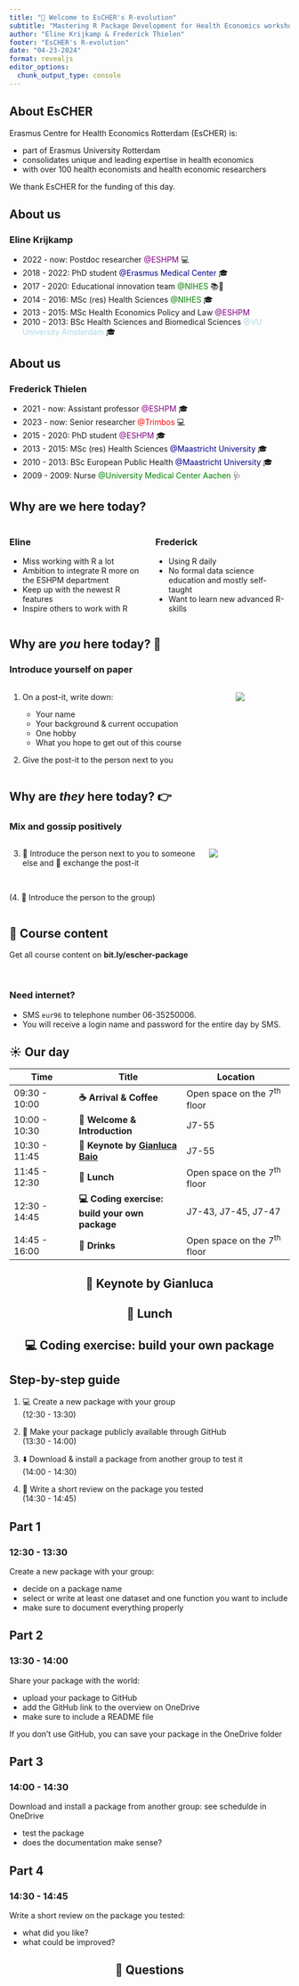 ```yaml
---
title: "👋 Welcome to EsCHER's R-evolution"
subtitle: "Mastering R Package Development for Health Economics workshop"
author: "Eline Krijkamp & Frederick Thielen"
footer: "EsCHER's R-evolution"
date: "04-23-2024"
format: revealjs
editor_options: 
  chunk_output_type: console
---
```


## About EsCHER

Erasmus Centre for Health Economics Rotterdam (EsCHER) is:

- part of Erasmus University Rotterdam
- consolidates unique and leading expertise in health economics
- with over 100 health economists and health economic researchers

We thank EsCHER for the funding of this day.

## About us
### Eline Krijkamp
- 2022 - now:  Postdoc researcher <span style="color:purple;">@ESHPM</span> 💻
- 2018 - 2022: PhD student <span style="color:darkblue;">@Erasmus Medical Center</span> 🎓
- 2017 - 2020: Educational innovation team <span style="color:green;">@NIHES</span> 📚🏫
- 2014 - 2016: MSc (res) Health Sciences <span style="color:green;">@NIHES</span> 🎓
- 2013 - 2015: MSc Health Economics Policy and Law <span style="color:purple;">@ESHPM </span>
- 2010 - 2013: BSc Health Sciences and Biomedical Sciences <span style="color:lightblue;">@VU University Amsterdam </span> 🎓

## About us
### Frederick Thielen

- 2021 - now: Assistant professor <span style="color:purple;">@ESHPM</span> 🎓
- 2023 - now: Senior researcher <span style="color:red;">@Trimbos</span> 💻
- 2015 - 2020: PhD student <span style="color:purple;">@ESHPM</span> 🎓
- 2013 - 2015: MSc (res) Health Sciences <span style="color:darkblue;">@Maastricht University</span> 🎓
- 2010 - 2013: BSc European Public Health <span style="color:darkblue;">@Maastricht University</span> 🎓
- 2009 - 2009: Nurse <span style="color:green;">@University Medical Center Aachen</span> 🩺

## Why are we here today?

::: {.columns}
::: {.column width="50%"}
### Eline
- Miss working with R a lot 
- Ambition to integrate R more on the ESHPM department 
- Keep up with the newest R features 
- Inspire others to work with R

:::
::: {.column width="50%"}
### Frederick
- Using R daily
- No formal data science education and mostly self-taught
- Want to learn new advanced R-skills
:::
:::

## Why are *you* here today? 🫵
### Introduce yourself on paper

::: {.columns}
::: {.column width="80%"}

1. On a post-it, write down:

    - Your name
    - Your background & current occupation
    - One hobby
    - What you hope to get out of this course

2. Give the post-it to the person next to you

:::

::: {.column width="20%"}

![](https://c.pxhere.com/photos/7b/e9/post_it_postit_sticky_notes_adhesive_note_note_list-1390248.jpg!d)

:::
:::

## Why are *they* here today? 👉
### Mix and gossip positively
::: {.columns}
::: {.column width="70%"}



3. 📣 Introduce the person next to you to someone else and 🔄 exchange the post-it

<br>

(4. 📣 Introduce the person to the group)


:::

::: {.column width="30%"}

![](images/game1.png)

:::
:::


## 🛜 Course content

Get all course content on **bit.ly/escher-package**

<br>

### Need internet?

- SMS `eur96` to telephone number 06-35250006.
- You will receive a login name and password for the entire day by SMS.

## ☀️ Our day
::: {style="font-size: 65%;"}

| Time          | Title      | Location                |
|-----------------|----------------------------|----------------------------|
| 09:30 - 10:00 | **☕️ Arrival & Coffee**  | Open space on the 7^th^ floor           |
| 10:00 - 10:30 | **👋 Welcome & Introduction**      |  J7-55           |
| 10:30 - 11:45 | **🎤 Keynote by [Gianluca Baio](https://www.linkedin.com/in/gianluca-baio-b893879/?originalSubdomain=uk)** |  J7-55           |
| 11:45 - 12:30 | **🥗 Lunch** |  Open space on the 7^th^ floor           |
| 12:30 - 14:45 | **💻 Coding exercise: build your own package** |  J7-43, J7-45, J7-47       |
| 14:45 - 16:00 | **🧊 Drinks** |  Open space on the 7^th^ floor           |
:::

::: {style="text-align: center;"}

#  🎤 Keynote by Gianluca
:::

::: {style="text-align: center;"}

# 🥗 Lunch
:::

::: {style="text-align: center;"}
# 💻 Coding exercise: build your own package
:::

## Step-by-step guide

1. 💻 Create a new package with your group <br> (12:30 - 13:30)

::: {.incremental}

2. 📣 Make your package publicly available through GitHub <br> (13:30 - 14:00)

3. ⬇️ Download & install a package from another group to test it <br> (14:00 - 14:30)

4. 📝 Write a short review on the package you tested <br> (14:30 - 14:45)
:::

## Part 1

### 12:30 - 13:30 

Create a new package with your group:

- decide on a package name
- select or write at least one dataset and one function you want to include
- make sure to document everything properly

## Part 2
### 13:30 - 14:00
Share your package with the world:

- upload your package to GitHub 
- add the GitHub link to the overview on OneDrive 
- make sure to include a README file

If you don't use GitHub, you can save your package in the OneDrive folder

## Part 3
### 14:00 - 14:30
Download and install a package from another group: see schedulde in OneDrive

- test the package
- does the documentation make sense?

## Part 4
### 14:30 - 14:45
Write a short review on the package you tested:

- what did you like?
- what could be improved?

::: {style="text-align: center;"}

# 🤔 Questions

:::
